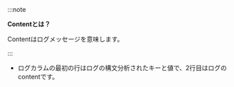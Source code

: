 :::note 

**Contentとは？**

Contentはログメッセージを意味します。

:::

-   ログカラムの最初の行はログの構文分析されたキーと値で、2行目はログのcontentです。
